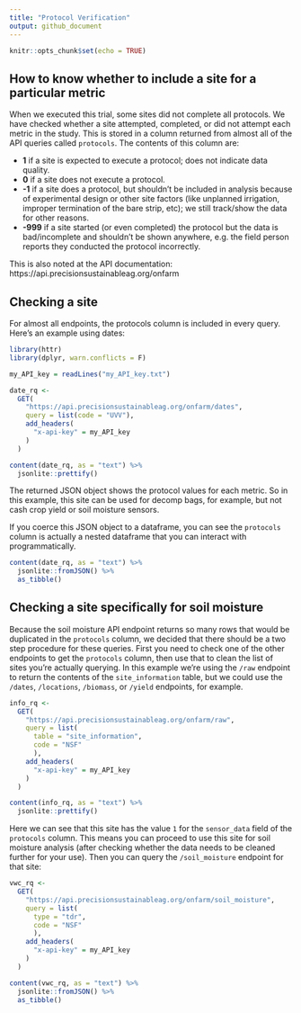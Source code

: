 ```yaml
---
title: "Protocol Verification"
output: github_document
---
```


```r
knitr::opts_chunk$set(echo = TRUE)
```

## How to know whether to include a site for a particular metric

When we executed this trial, some sites did not complete all protocols. We have checked whether a site attempted, completed, or did not attempt each metric in the study. This is stored in a column returned from almost all of the API queries called `protocols`. The contents of this column are:


- **1** if a site is expected to execute a protocol; does not indicate data quality.
- **0** if a site does not execute a protocol.
- **-1** if a site does a protocol, but shouldn't be included in analysis because of experimental design or other site factors (like unplanned irrigation, improper termination of the bare strip, etc); we still track/show the data for other reasons.
- **-999** if a site started (or even completed) the protocol but the data is bad/incomplete and shouldn't be shown anywhere, e.g. the field person reports they conducted the protocol incorrectly.

This is also noted at the API documentation: https://api.precisionsustainableag.org/onfarm

## Checking a site

For almost all endpoints, the protocols column is included in every query. Here's an example using dates:

```r
library(httr)
library(dplyr, warn.conflicts = F)

my_API_key = readLines("my_API_key.txt")

date_rq <- 
  GET(
    "https://api.precisionsustainableag.org/onfarm/dates",
    query = list(code = "UVV"),
    add_headers(
      "x-api-key" = my_API_key
    )
  )

content(date_rq, as = "text") %>% 
  jsonlite::prettify()

```

The returned JSON object shows the protocol values for each metric. So in this example, this site can be used for decomp bags, for example, but not cash crop yield or soil moisture sensors.

If you coerce this JSON object to a dataframe, you can see the `protocols` column is actually a nested dataframe that you can interact with programmatically.

```r
content(date_rq, as = "text") %>% 
  jsonlite::fromJSON() %>% 
  as_tibble()
```

## Checking a site specifically for soil moisture

Because the soil moisture API endpoint returns so many rows that would be duplicated in the `protocols` column, we decided that there should be a two step procedure for these queries. First you need to check one of the other endpoints to get the `protocols` column, then use that to clean the list of sites you're actually querying. In this example we're using the `/raw` endpoint to return the contents of the `site_information` table, but we could use the `/dates`, `/locations`, `/biomass`, or `/yield` endpoints, for example.

```r
info_rq <- 
  GET(
    "https://api.precisionsustainableag.org/onfarm/raw",
    query = list(
      table = "site_information",
      code = "NSF"
      ),
    add_headers(
      "x-api-key" = my_API_key
    )
  )

content(info_rq, as = "text") %>% 
  jsonlite::prettify()
```

Here we can see that this site has the value `1` for the `sensor_data` field of the `protocols` column. This means you can proceed to use this site for soil moisture analysis (after checking whether the data needs to be cleaned further for your use). Then you can query the `/soil_moisture` endpoint for that site:

```r
vwc_rq <- 
  GET(
    "https://api.precisionsustainableag.org/onfarm/soil_moisture",
    query = list(
      type = "tdr",
      code = "NSF"
      ),
    add_headers(
      "x-api-key" = my_API_key
    )
  )

content(vwc_rq, as = "text") %>% 
  jsonlite::fromJSON() %>% 
  as_tibble()
```